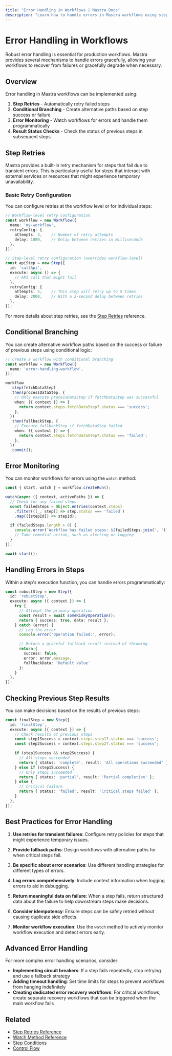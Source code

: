 ```yaml
---
title: "Error Handling in Workflows | Mastra Docs"
description: "Learn how to handle errors in Mastra workflows using step retries, conditional branching, and monitoring."
---
```


# Error Handling in Workflows

Robust error handling is essential for production workflows. Mastra provides several mechanisms to handle errors gracefully, allowing your workflows to recover from failures or gracefully degrade when necessary.

## Overview

Error handling in Mastra workflows can be implemented using:

1. **Step Retries** - Automatically retry failed steps
2. **Conditional Branching** - Create alternative paths based on step success or failure
3. **Error Monitoring** - Watch workflows for errors and handle them programmatically
4. **Result Status Checks** - Check the status of previous steps in subsequent steps

## Step Retries

Mastra provides a built-in retry mechanism for steps that fail due to transient errors. This is particularly useful for steps that interact with external services or resources that might experience temporary unavailability.

### Basic Retry Configuration

You can configure retries at the workflow level or for individual steps:

```typescript
// Workflow-level retry configuration
const workflow = new Workflow({
  name: 'my-workflow',
  retryConfig: {
    attempts: 3,    // Number of retry attempts
    delay: 1000,    // Delay between retries in milliseconds
  },
});

// Step-level retry configuration (overrides workflow-level)
const apiStep = new Step({
  id: 'callApi',
  execute: async () => {
    // API call that might fail
  },
  retryConfig: {
    attempts: 5,    // This step will retry up to 5 times
    delay: 2000,    // With a 2-second delay between retries
  },
});
```

For more details about step retries, see the [Step Retries](../reference/workflows/step-retries.mdx) reference.

## Conditional Branching

You can create alternative workflow paths based on the success or failure of previous steps using conditional logic:

```typescript
// Create a workflow with conditional branching
const workflow = new Workflow({
  name: 'error-handling-workflow',
});

workflow
  .step(fetchDataStep)
  .then(processDataStep, {
    // Only execute processDataStep if fetchDataStep was successful
    when: ({ context }) => {
      return context.steps.fetchDataStep?.status === 'success';
    },
  })
  .then(fallbackStep, {
    // Execute fallbackStep if fetchDataStep failed
    when: ({ context }) => {
      return context.steps.fetchDataStep?.status === 'failed';
    },
  })
  .commit();
```

## Error Monitoring

You can monitor workflows for errors using the `watch` method:

```typescript
const { start, watch } = workflow.createRun();

watch(async ({ context, activePaths }) => {
  // Check for any failed steps
  const failedSteps = Object.entries(context.steps)
    .filter(([_, step]) => step.status === 'failed')
    .map(([stepId]) => stepId);

  if (failedSteps.length > 0) {
    console.error(`Workflow has failed steps: ${failedSteps.join(', ')}`);
    // Take remedial action, such as alerting or logging
  }
});

await start();
```

## Handling Errors in Steps

Within a step's execution function, you can handle errors programmatically:

```typescript
const robustStep = new Step({
  id: 'robustStep',
  execute: async ({ context }) => {
    try {
      // Attempt the primary operation
      const result = await someRiskyOperation();
      return { success: true, data: result };
    } catch (error) {
      // Log the error
      console.error('Operation failed:', error);

      // Return a graceful fallback result instead of throwing
      return {
        success: false,
        error: error.message,
        fallbackData: 'Default value'
      };
    }
  },
});
```

## Checking Previous Step Results

You can make decisions based on the results of previous steps:

```typescript
const finalStep = new Step({
  id: 'finalStep',
  execute: async ({ context }) => {
    // Check results of previous steps
    const step1Success = context.steps.step1?.status === 'success';
    const step2Success = context.steps.step2?.status === 'success';

    if (step1Success && step2Success) {
      // All steps succeeded
      return { status: 'complete', result: 'All operations succeeded' };
    } else if (step1Success) {
      // Only step1 succeeded
      return { status: 'partial', result: 'Partial completion' };
    } else {
      // Critical failure
      return { status: 'failed', result: 'Critical steps failed' };
    }
  },
});
```

## Best Practices for Error Handling

1. **Use retries for transient failures**: Configure retry policies for steps that might experience temporary issues.

2. **Provide fallback paths**: Design workflows with alternative paths for when critical steps fail.

3. **Be specific about error scenarios**: Use different handling strategies for different types of errors.

4. **Log errors comprehensively**: Include context information when logging errors to aid in debugging.

5. **Return meaningful data on failure**: When a step fails, return structured data about the failure to help downstream steps make decisions.

6. **Consider idempotency**: Ensure steps can be safely retried without causing duplicate side effects.

7. **Monitor workflow execution**: Use the `watch` method to actively monitor workflow execution and detect errors early.

## Advanced Error Handling

For more complex error handling scenarios, consider:

- **Implementing circuit breakers**: If a step fails repeatedly, stop retrying and use a fallback strategy
- **Adding timeout handling**: Set time limits for steps to prevent workflows from hanging indefinitely
- **Creating dedicated error recovery workflows**: For critical workflows, create separate recovery workflows that can be triggered when the main workflow fails

## Related

- [Step Retries Reference](../reference/workflows/step-retries.mdx)
- [Watch Method Reference](../reference/workflows/watch.mdx)
- [Step Conditions](../reference/workflows/step-condition.mdx)
- [Control Flow](./control-flow.mdx)
